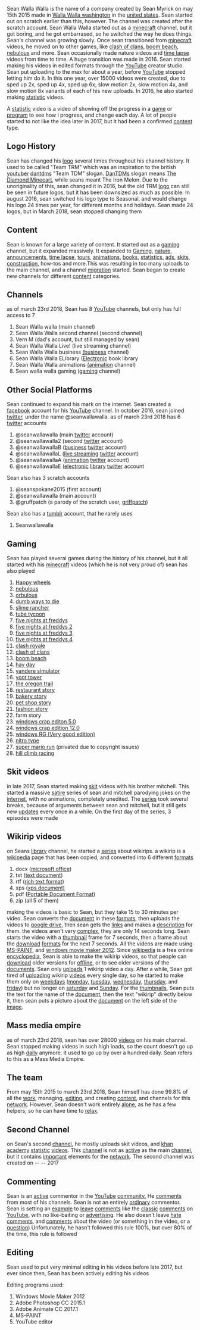 Sean Walla Walla is the name of a company created by Sean Myrick on may 15th 2015 made in [[Walla Walla, Washington|Walla Walla washington]] in the [[United States|united states]]. Sean started out on scratch earlier than this, however. The channel was created after the scratch account. Sean Walla Walla started out as a [[minecraft]] channel, but it got boring, and he got embarrased, so he switched the way he does things. Sean's channel was growing slowly. Once sean transitioned from [[minecraft]] videos, he moved on to other games, like [[Clash of Clans|clash of clans,]] [[Boom Beach|boom beach]], [[nebulous]] and more. Sean occasionally made nature videos and [[Time-lapse photography|time lapse]] videos from time to time. A huge transition was made in 2016. Sean started making his videos in edited formats through the [[YouTube]] creator studio. Sean put uploading to the max for about a year, before [[YouTube]] stopped letting him do it. In this one year, over 15000 videos were created, due to sped up 2x, sped up 4x, sped up 6x, slow motion 2x, slow motion 4x, and slow motion 8x variants of each of his new uploads. In 2016, he also started making [[statistic]] videos. 

A [[statistic]] video is a video of showing off the progress in a [[game]] or [[program]] to see how i progress, and change each day. A lot of people started to not like the idea later in 2017, but it had been a confirmed [[content]] type. 

== Logo History ==
Sean has changed his [[logo]] several times throughout his channel history. It used to be called "Team TRM" which was an inspiration to the british [[youtuber]] [[DanTDM|dantdms]] "Team TDM" slogan. [[DanTDM|DanTDMs]] slogan means [[The Diamond Minecart]], while seans meant The Iron Melon. Due to the unoriginality of this, sean changed it in 2016, but the old TRM [[logo]] can still be seen in future logos, but it has been downsized as much as possible. In august 2016, sean switched his logo type to Seasonal, and would change his logo 24 times per year, for different months and holidays. Sean made 24 logos, but in March 2018, sean stopped changing them

== Content ==
Sean is known for a large variety of content. It started out as a [[gaming]] channel, but it expanded massively. It expanded to [[Gaming]], [[nature]], [[Announcement|announcements]], [[Time-lapse photography|time lapse]], [[Tourism|tours]], [[Animation|animations]], [[Book|books]], [[statistics]], [[ADS|ads]], [[skits]], [[construction]], how-tos and more.This was resulting in too many uploads to the main channel, and a channel [[migration]] started. Sean began to create new channels for different [[content]] categories. 

== Channels ==
as of march 23rd 2018, Sean has 8 [[YouTube]] channels, but only has full access to 7
# Sean Walla walla (main channel)
# Sean Walla Walla second channel (second channel)
# Vern M (dad's account, but still managed by sean)
# Sean Walla Walla Live! (live streaming channel)
# Sean Walla Walla business [[Business|(business]] channel)
# Sean Walla Walla ELibrary ([[Electronic]] book library
# Sean Walla Walla animations [[Animation|(animation]] channel)
# Sean walla walla gaming ([[gaming]] channel)

== Other Social Platforms ==
Sean continued to expand his mark on the internet. Sean created a [[facebook]] account for his [[YouTube]] channel. In october 2016, sean joined [[Twitter|twitter,]] under the name @seanwallawalla. as of march 23rd 2018 has 6 [[twitter]] accounts
# @seanwallawalla (main [[twitter]] account)
# @seanwallawalla2 (second [[twitter]] account)
# @seanwallawallaB ([[business]] [[twitter]] account)
# @seanwallawallaL ([[live streaming]] [[twitter]] account)
# @seanwallawallaA ([[animation]] [[twitter]] account)
# @seanwallawallaE ([[electronic]] [[library]] [[twitter]] account
Sean also has 3 scratch accounts
# @seanspokane2015 (first account)
# @seanwallawalla (main account)
# @gruffpatch (a parody of the scratch user, [[griffpatch]])
Sean also has a [[tumblr]] account, that he rarely uses
# Seanwallawalla

== Gaming ==
Sean has played several games during the history of his channel, but it all started with his [[minecraft]] videos (which he is not very proud of) sean has also played
# [[Happy Wheels|Happy wheels]]
# [[nebulous]]
# [[orbulous]]
# [[Dumb Ways to Die|dumb ways to die]]
# [[Slime Rancher|slime rancher]]
# [[tube tycoon]]
# [[Five Nights at Freddy's (video game)|five nights at freddys]]
# [[Five Nights at Freddy's 2|five nights at freddys 2]]
# [[Five Nights at Freddy's 3|five nights at freddys 3]]
# [[Five Nights at Freddy's 4|five nights at freddys 4]]
# [[Clash Royale|clash royale]]
# [[Clash of Clans|clash of clans]]
# [[Boom Beach|boom beach]]
# [[Hay Day|hay day]]
# [[Yandere Simulator|yandere simulator]]
# [[Yoot Tower|yoot tower]]
# [[The Oregon Trail (video game)|the oregon trail]]
# [[restaurant story]]
# [[bakery story]]
# [[pet shop story]]
# [[Fashion Story: Model|fashion story]]
# farm story
# [[windows crap editon 5.0]]
# [[windows crap edition 12.0]]
# [[windows RG (Very good edition)]]
# [[nitro type]]
# [[Super Mario Run|super mario run]] (privated due to copyright issues)
# [[Hill Climb Racing (video game)|hill climb racing]]

== Skit videos ==
in late 2017, Sean started making [[skit]] videos with his brother mitchell. This started a massive [[satire]] series of sean and mitchell parodying jokes on the [[internet]], with no animations, completely unedited. The [[series]] took several breaks, because of arguments between sean and mitchell, but it still gets new [[Update|updates]] every once in a while. On the first day of the series, 3 episodes were made

== Wikirip videos ==
on Seans [[library]] channel, he started a [[series]] about wikirips. a wikirip is a [[wikipedia]] page that has been copied, and converted into 6 different [[Format|formats]]
# docx ([[Microsoft Office 2013|microsoft office]])
# txt ([[text document]])
# rtf ([[Rich Text Format|rich text format]])
# xps ([[XPS Document|xps document)]]
# pdf ([[Portable Document Format]])
# zip (all 5 of them)
making the videos is basic to Sean, but they take 15 to 30 minutes per video. Sean converts the [[document]] in these [[Format|formats]], then uploads the videos to [[Google Drive|google drive]], then sean gets the [[Link|links]] and makes a [[description]] for them. the videos aren't very [[complex]], they are only 14 seconds long. Sean starts the video with a [[thumbnail]] frame for 7 seconds, then a frame about the [[download]] [[Format|formats]] for the next 7 seconds. All the videos are made using [[Microsoft Paint|MS-PAINT]], and [[windows movie maker 2012]]. Since [[wikipedia]] is a free online [[encyclopedia]], Sean is able to make the wikirip videos, so that people can [[download]] older versions for [[Online and offline|offline]], or to see older versions of the [[Document|documents]]. Sean only [[Upload|uploads]] 1 wikirip video a day. After a while, Sean got tired of [[uploading]] wikirip [[videos]] every single day, so he started to make them only on [[Workweek and weekend|weekdays]] ([[Monday|monday,]] [[tuesday]], [[wednesday]], [[thursday]], and [[friday]]) but no longer on [[saturday]] and [[Sunday]]. For the [[Thumbnail|thumbnails]], Sean puts the text for the name of the [[document]], then the text "wikirip" directly below it, then sean puts a picture about the [[document]] on the left side of the [[image]]. 

== Mass media empire ==
as of march 23rd 2018, sean has over 28000 [[videos]] on his main channel. Sean stopped making videos in such high loads, so the count doesn't go up as high [[daily]] anymore. it used to go up by over a hundred daily. Sean refers to this as a Mass Media Empire.

== The team ==
From may 15th 2015 to march 23rd 2018, Sean himself has done 99.8% of all the [[work]], managing, [[editing]], and creating [[content]], and channels for this [[network]]. However, Sean doesn't work entirely [[alone]], as he has a few helpers, so he can have time to [[relax]].

== Second Channel ==
on Sean's second [[channel]], he mostly uploads skit videos, and [[Khan Academy|khan academy]] [[statistic]] [[Video (disambiguation)|videos]]. This [[channel]] is not as [[active]] as the main [[channel]], but it contains [[Importance|important]] elements for the [[network]]. The second channel was created on -- -- 2017

== Commenting ==
Sean is an [[active]] commentor in the [[YouTube]] [[Community|community.]] He [[Comment|comments]] from most of his channels. Sean is not an entirely [[ordinary]] commentor. Sean is setting an [[example]] to [[leave]] [[Comment|comments]] like the [[classic]] [[Comment|comments]] on [[YouTube]], with no like-baiting or [[advertising]]. He also doesn't leave [[Hatred|hate]] [[Comment|comments]], and [[Comment|comments]] about the video (or something in the video, or a [[question]]) Unfortunately, he hasn't followed this rule 100%, but over 80% of the time, this rule is followed

== Editing ==
Sean used to put very minimal editing in his videos before late 2017, but ever since then, Sean has been actively editing his videos

Editing programs used:
# Windows Movie Maker 2012
# Adobe Photoshop CC 2015.1
# Adobe Animate CC 2017.1
# MS-PAINT
# YouTube editor
<references />
